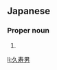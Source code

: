 ==Japanese==
{{ja-kanjitab|く|す|お|yomi=j}}

===Proper noun===
{{ja-pos|proper|くすお}}

# {{given name|male|lang=ja|sort=くすお}}

[[li:久寿男]]
